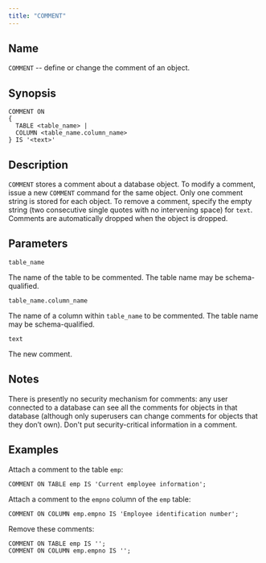 ```yaml
---
title: "COMMENT"
---
```


<div id="comment" class="registered_link"></div>

## Name

`COMMENT` -- define or change the comment of an object.

## Synopsis

```text
COMMENT ON
{
  TABLE <table_name> |
  COLUMN <table_name.column_name>
} IS '<text>'
```

## Description

`COMMENT` stores a comment about a database object. To modify a comment, issue a new `COMMENT` command for the same object. Only one comment string is stored for each object. To remove a comment, specify the empty string (two consecutive single quotes with no intervening space) for `text`. Comments are automatically dropped when the object is dropped.

## Parameters

`table_name`

 The name of the table to be commented. The table name may be schema-qualified.

`table_name.column_name`

 The name of a column within `table_name` to be commented. The table name may be schema-qualified.

`text`

 The new comment.

## Notes

There is presently no security mechanism for comments: any user connected to a database can see all the comments for objects in that database (although only superusers can change comments for objects that they don’t own). Don't put security-critical information in a comment.

## Examples

Attach a comment to the table `emp`:

```text
COMMENT ON TABLE emp IS 'Current employee information';
```

Attach a comment to the `empno` column of the `emp` table:

```text
COMMENT ON COLUMN emp.empno IS 'Employee identification number';
```

Remove these comments:

```text
COMMENT ON TABLE emp IS '';
COMMENT ON COLUMN emp.empno IS '';
```
